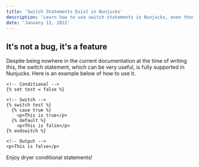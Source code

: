 ```yaml
---
title: 'Switch Statements Exist in Nunjucks'
description: 'Learn how to use switch statements in Nunjucks, even though they are missing from the official documentation.'
date: 'January 13, 2022'
---
```


## It's not a bug, it's a feature

Despite being nowhere in the current documentation at the time of writing this, the switch statement, which can be very useful, is fully supported in Nunjucks. Here is an example below of how to use it.

```twig
<!-- Conditional -->
{% set test = false %}

<!-- Switch -->
{% switch test %}
  {% case true %}
    <p>This is true</p>
  {% default %}
    <p>This is false</p>
{% endswitch %}

<!-- Output -->
<p>This is false</p>
```

Enjoy dryer conditional statements!
